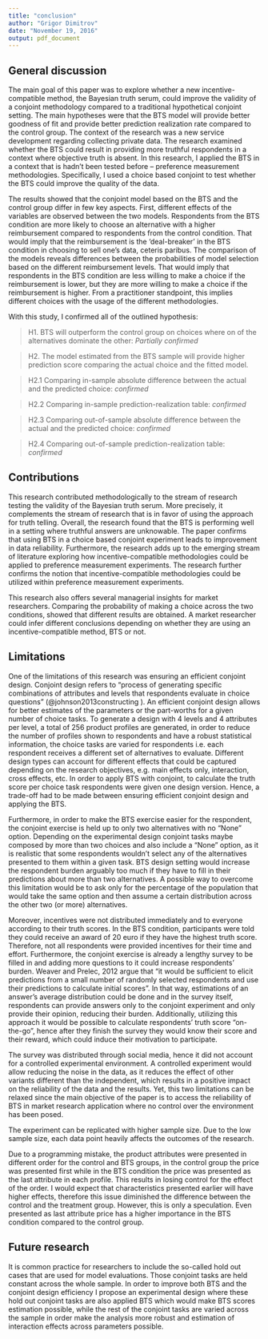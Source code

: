 ```yaml
---
title: "conclusion"
author: "Grigor Dimitrov"
date: "November 19, 2016"
output: pdf_document
---
```


## General discussion

The main goal of this paper was to explore whether a new incentive-compatible method, the Bayesian truth serum, could improve the validity of a conjoint methodology compared to a traditional hypothetical conjoint setting. The main hypotheses were that the BTS model will provide better goodness of fit and provide better prediction realization rate compared to the control group. The context of the research was a new service development regarding collecting  private data. The research examined whether the BTS could result in providing more truthful respondents in a context where objective truth is absent. In this research, I applied the BTS in a context that is hadn't been tested before – preference measurement methodologies. Specifically, I used a choice based conjoint to test whether the BTS could improve the quality of the data. 

The results showed that the conjoint model based on the BTS and the control group differ in few key aspects. First, different effects of the variables are observed between the two models. Respondents from the BTS condition are more likely to choose an alternative with a higher reimbursement compared to respondents from the control condition. That would imply that the reimbursement is the 'deal-breaker' in the BTS condition in choosing to sell one's data, ceteris paribus. The comparison of the models reveals differences between the probabilities of model selection based on the different reimbursement levels. That would imply that respondents in the BTS condition are less willing to make a choice if the reimbursement is lower, but they are more willing to make a choice if the reimbursement is higher. From a practitioner standpoint, this implies different choices with the usage of the different methodologies.

With this study, I confirmed all of the outlined hypothesis: 

>H1. BTS will outperform the control group on choices where on of the alternatives dominate the other: _Partially confirmed_

>H2. The model estimated from the BTS sample will provide higher prediction score comparing the actual choice and the fitted model.

>H2.1 Comparing in-sample absolute difference between the actual and the predicted choice: _confirmed_

>H2.2 Comparing in-sample prediction-realization table: _confirmed_

>H2.3 Comparing out-of-sample absolute difference between the actual and the predicted choice: _confirmed_

>H2.4 Comparing out-of-sample prediction-realization table: _confirmed_

## Contributions

This research contributed methodologically to the stream of research testing the validity of the Bayesian truth serum. More precisely, it complements the stream of research that is in favor of using the approach for truth telling. Overall, the research found that the BTS is performing well in a setting where truthful answers are unknowable. The paper confirms that using BTS in a choice based conjoint experiment leads to improvement in data reliability.  Furthermore, the research adds up to the emerging stream of literature exploring how incentive-compatible methodologies could be applied to preference measurement experiments.  The research further confirms the notion that incentive-compatible methodologies could be utilized within preference measurement experiments. 

This research also offers several managerial insights for market researchers. Comparing the probability of making a choice across the two conditions, showed that different results are obtained. A market researcher could infer different conclusions depending on whether they are using an incentive-compatible method, BTS or not. 

## Limitations

One of the limitations of this research was ensuring an efficient conjoint design. Conjoint design refers to "process of generating specific combinations of attributes and levels that respondents evaluate in choice questions" (@johnson2013constructing ). An efficient conjoint design allows for better estimates of the parameters or the part-worths for a given number of choice tasks. To generate a design with 4 levels and 4 attributes per level, a total of 256 product profiles are generated, in order to reduce the number of profiles shown to respondents and have a robust statistical information, the choice tasks are varied for respondents i.e. each respondent receives a different set of alternatives to evaluate. Different design types can account for different effects that could be captured depending on the research objectives, e.g. main effects only, interaction, cross effects, etc. In order to apply BTS with conjoint, to calculate the truth score per choice task respondents were given one design version. Hence, a trade-off had to be made between ensuring efficient conjoint design and applying the BTS. 

Furthermore, in order to make the BTS exercise easier for the respondent, the conjoint exercise is held up to only two alternatives with no "None" option. Depending on the experimental design conjoint tasks maybe composed by more than two choices and also include a "None" option, as it is realistic that some respondents wouldn't select any of the alternatives presented to them within a given task. BTS design setting would increase the respondent burden arguably too much if they have to fill in their predictions about more than two alternatives. A possible way to overcome this limitation would be to ask only for the percentage of the population that would take the same option and then assume a certain distribution across the other two (or more) alternatives.

Moreover, incentives were not distributed immediately and to everyone according to their truth scores. In the BTS condition, participants were told they could receive an award of 20 euro if they have the highest truth score. Therefore, not all respondents were provided incentives for their time and effort. Furthermore, the conjoint exercise is already a lengthy survey to be filled in and adding more questions to it could increase respondents' burden. Weaver and Prelec, 2012 argue that "it would be sufficient to elicit predictions from a small number of randomly selected respondents and use their predictions to calculate initial scores". In that way, estimations of an answer's average distribution could be done and in the survey itself, respondents can provide answers only to the conjoint experiment and only provide their opinion, reducing their burden.  Additionally, utilizing this approach it would be possible to calculate respondents' truth score "on-the-go", hence after they finish the survey they would know their score and their reward, which could induce their motivation to participate. 

The survey was distributed through social media, hence it did not account for a controlled experimental environment. A controlled experiment would allow reducing the noise in the data, as it reduces the effect of other variants different than the independent, which results in a positive impact on the reliability of the data and the results. Yet, this two limitations can be relaxed since the main objective of the paper is to access the reliability of BTS in market research application where no control over the environment has been posed.

The experiment can be replicated with higher sample size. Due to the low sample size, each data point heavily affects the outcomes of the research.

Due to a programming mistake, the product attributes were presented in different order for the control and BTS groups, in the control group the price was presented first while in the BTS condition the price was presented as the last attribute in each profile. This results in losing control for the effect of the order. I would expect that characteristics presented earlier will have higher effects, therefore this issue diminished the difference between the control and the treatment group. However, this is only a speculation. Even presented as last attribute price has a higher importance in the BTS condition compared to the control group.


## Future research

It is common practice for researchers to include the so-called hold out cases that are used for model evaluations. Those conjoint tasks are held constant across the whole sample. In order to improve both BTS and the conjoint design efficiency I propose an experimental design where these hold out conjoint tasks are also applied BTS which would make BTS scores estimation possible, while the rest of the conjoint tasks are varied across the sample in order make the analysis more robust and estimation of interaction effects across parameters possible. 